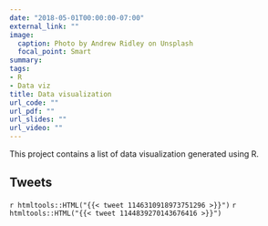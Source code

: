 ```yaml
---
date: "2018-05-01T00:00:00-07:00"
external_link: ""
image:
  caption: Photo by Andrew Ridley on Unsplash
  focal_point: Smart
summary: 
tags:
- R
- Data viz
title: Data visualization
url_code: ""
url_pdf: ""
url_slides: ""
url_video: ""
---
```


This project contains a list of data visualization generated using R. 

## Tweets
`r htmltools::HTML("{{< tweet 1146310918973751296 >}}")`
`r htmltools::HTML("{{< tweet 1144839270143676416 >}}")`